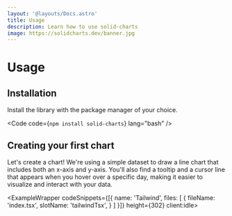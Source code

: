 ```yaml
---
layout: '@layouts/Docs.astro'
title: Usage
description: Learn how to use solid-charts
image: https://solidcharts.dev/banner.jpg
---
```


# Usage

## Installation

Install the library with the package manager of your choice.

<Code code={`
  npm install solid-charts
`} lang="bash" />

## Creating your first chart

Let's create a chart! We're using a simple dataset to draw a line chart that includes both an x-axis and y-axis. You'll also find a tooltip and a cursor line that appears when you hover over a specific day, making it easier to visualize and interact with your data.

<ExampleWrapper codeSnippets={[{
  name: 'Tailwind',
  files: [
    {
      fileName: 'index.tsx',
      slotName: 'tailwindTsx',
    }
  ]
}]} height={302} client:idle>
  <FirstExample client:only />
  <RawCode slot="tailwindTsx" code={FirstExampleTsx} lang="tsx" />
</ExampleWrapper>

